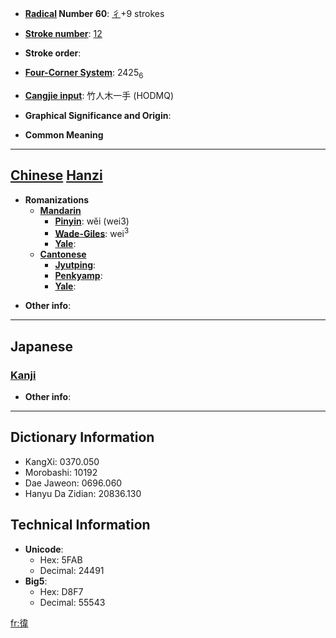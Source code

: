 * '''[[Wiktionary:Chinese radical index| Radical]] Number 60''': [[Wiktionary:Chinese radical index 彳|彳]]+9 strokes

* '''[[Wiktionary:Chinese total strokes index|Stroke number]]''': [[Wiktionary:Chinese total strokes index 12|12]]

* '''Stroke order''': 

* '''[[Wiktionary:Chinese four corner index|Four-Corner System]]''': 2425<sub>6</sub>

* '''[[Wiktionary:Chinese Cangjie index|Cangjie input]]''': 竹人木一手 (HODMQ)

* '''Graphical Significance and Origin''': 

* '''Common Meaning'''

----

== [[Chinese]] [[Hanzi]] ==

* '''Romanizations'''
** '''[[Mandarin]]'''
*** '''[[Pinyin]]''': wěi (wei3)
*** '''[[Wade-Giles]]''': wei<sup>3</sup>
*** '''[[Yale]]''': 
** '''[[Cantonese]]'''
*** '''[[Jyutping]]''':
*** '''[[Penkyamp]]''': 
*** '''[[Yale]]''': 

* '''Other info''': 

----

==Japanese==
===[[Kanji]]===
{{kanji|on readings=[[い]] (i)|kun readings=[[やく]] (yaku)}}

* '''Other info''':  

----

== Dictionary Information ==

* KangXi: 0370.050
* Morobashi: 10192
* Dae Jaweon: 0696.060
* Hanyu Da Zidian: 20836.130

== Technical Information ==

* '''Unicode''':
** Hex: 5FAB
** Decimal: 24491
* '''Big5''':
** Hex: D8F7
** Decimal: 55543

[[fr:徫]]